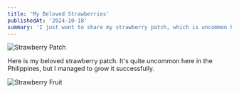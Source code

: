 ```yaml
---
title: 'My Beloved Strawberries'
publishedAt: '2024-10-18'
summary: 'I just want to share my strawberry patch, which is uncommon here in the Phillipines'
---
```


![Strawberry Patch](/blogs/strawberry-patch.png)

Here is my beloved strawberry patch. It's quite uncommon here in the Philippines, but I managed to grow it successfully.

![Strawberry Fruit](/blogs/strawberry.jpg)
